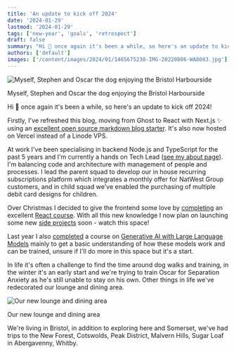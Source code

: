```yaml
---
title: 'An update to kick off 2024'
date: '2024-01-29'
lastmod: '2024-01-29'
tags: ['new-year', 'goals', 'retrospect']
draft: false
summary: "Hi 👋 once again it's been a while, so here's an update to kick off 2024!"
authors: ['default']
images: ['/content/images/2024/01/1485675238-IMG-20220806-WA0003.jpg']
---
```


![Myself, Stephen and Oscar the dog enjoying the Bristol Harbourside](/content/images/2024/01/1485675238-IMG-20220806-WA0003.jpg)
<figcaption>Myself, Stephen and Oscar the dog enjoying the Bristol Harbourside</figcaption>

Hi 👋 once again it's been a while, so here's an update to kick off 2024!

Firstly, I've refreshed this blog, moving from Ghost to React with Next.js ✨ using an [excellent open source markdown blog starter](https://github.com/timlrx/tailwind-nextjs-starter-blog). It's also now hosted on Vercel instead of a Linode VPS.

At work I've been specialising in backend Node.js and TypeScript for the past 5 years and I'm currently a hands on Tech Lead ([see my about page](/about)). I'm balancing code and architecture with management of people and processes. I lead the parent squad to develop our in house recurring subscriptions platform which integrates a monthly offer for NatWest Group customers, and in child squad we've enabled the purchasing of multiple debit card designs for children.

Over Christmas I decided to give the frontend some love by [completing](https://courses.joshwcomeau.com/certificate/65901004e3eb97f945de71b4) an excellent [React course](https://www.joyofreact.com/). With all this new knowledge I now plan on launching some new [side projects](/projects) soon - watch this space!

Last year I also [completed](https://www.coursera.org/account/accomplishments/certificate/B4W84WEFXNTQ) a course on [Generative AI with Large Language Models](https://www.coursera.org/learn/generative-ai-with-llms) mainly to get a basic understanding of how these models work and can be trained, unsure if I'll do more in this space but it's a start.

In life it's often a challenge to find the time around dog walks and training, in the winter it's an early start and we're trying to train Oscar for Separation Anxiety as he's still unable to stay on his own.
Other things in life we've redecorated our lounge and dining area.

![Our new lounge and dining area](/content/images/2024/01/PXL_20230226_133651719.jpg)
<figcaption>Our new lounge and dining area</figcaption>

We're living in Bristol, in addition to exploring here and Somerset, we've had trips to the New Forest, Cotswolds, Peak District, Malvern Hills, Sugar Loaf in Abergavenny, Whitby.